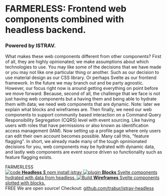 
<Meta 
  title="Frontend web components combined with headless backend."
/>

<style>{`
  .subheading {
    --mediumdark: '#999999';
    font-weight: 900;
    font-size: 13px;
    color: #999;
    letter-spacing: 6px;
    line-height: 24px;
    text-transform: uppercase;
    margin-bottom: 12px;
    margin-top: 40px;
  }

  .link-list {
    display: grid;
    grid-template-columns: 1fr;
    grid-template-rows: 1fr 1fr;
    row-gap: 10px;
  }

  @media (min-width: 620px) {
    .link-list {
      row-gap: 20px;
      column-gap: 20px;
      grid-template-columns: 1fr 1fr;
    }
  }

  @media all and (-ms-high-contrast:none) {
  .link-list {
      display: -ms-grid;
      -ms-grid-columns: 1fr 1fr;
      -ms-grid-rows: 1fr 1fr;
    }
  }

  .link-item {
    display: block;
    padding: 20px 30px 20px 15px;
    border: 1px solid #00000010;
    border-radius: 5px;
    transition: background 150ms ease-out, border 150ms ease-out, transform 150ms ease-out;
    color: #333333;
    display: flex;
    align-items: flex-start;
  }

  .link-item:hover {
    border-color: #1EA7FD50;
    transform: translate3d(0, -3px, 0);
    box-shadow: rgba(0, 0, 0, 0.08) 0 3px 10px 0;
  }

  .link-item:active {
    border-color: #1EA7FD;
    transform: translate3d(0, 0, 0);
  }

  .link-item strong {
    font-weight: 700;
    display: block;
    margin-bottom: 2px;
  }
  
  .link-item img {
    height: 40px;
    width: 40px;
    margin-right: 15px;
    flex: none;
  }

  .link-item span {
    font-size: 14px;
    line-height: 20px;
  }

  .tip {
    display: inline-block;
    border-radius: 1em;
    font-size: 11px;
    line-height: 12px;
    font-weight: 700;
    background: #E7FDD8;
    color: #66BF3C;
    padding: 4px 12px;
    margin-right: 10px;
    vertical-align: top;
  }

  .tip-wrapper {
    font-size: 13px;
    line-height: 20px;
    margin-top: 40px;
    margin-bottom: 40px;
  }

  .tip-wrapper code {
    font-size: 12px;
    display: inline-block;
  }

  
`}</style>

# FARMERLESS: Frontend web components combined with headless backend.

### Powered by ISTRAV.

What makes these web components different from other components? First of all, they are highly opinionated; we make assumptions about which technologies to use. You may like some of the decisions that we have made or you may not like one particular thing or another. Such as our decision to use material design as our CSS library. Or perhaps Svelte as our frontend framework. In the future we may branch out and be party agnostic. However, our focus right now is around getting everything on point before we move forward. Because, second of all, the challenge that we face is not just having web components but a having them and being able to hydrate them with data; we need web components that are dynamic. Note: later we explain what blocks and wireframes are. Then finally, we need our web components to support community based interaction on a Command Query Responsibility Segregation (CQRS) level with event sourcing. Like having users with roles that have permissions or also known as identification access management (IAM). Now setting up a profile page where only users can edit their own account becomes possible. Many call this, "feature flagging". In short, we already made many of the tough opninionated decisions for you, web components may be hydrated with dynamic data, and lastly web components are event source driven so functionality such as feature flagging exists.

<div className="subheading">FARMERLESS</div>

<div className="link-list">
  <a className="link-item" href="./?path=/story/headless-event-sources--page">
    <img src={Code} alt="code" />
    <span>
      <strong>Headless</strong>
      $ npm install istrav
    </span>
  </a>
  <a className="link-item" href="./?path=/story/blocks-logo--giant-size">
    <img src={Plugin} alt="plugin" />
    <span>
      <strong>Blocks</strong>
      Svelte components hydrated with data from headless.
    </span>
  </a>
  <a className="link-item" href="./?path=/story/wireframes-masterdetail1--show-wiring">
    <img src={StackAlt} alt="Build" />
    <span>
      <strong>Wireframes</strong>
      Svelte components slotted with blocks.
    </span>
  </a>
</div>

<div className="tip-wrapper">
  <span className="tip">FREE</span> We are open source! Checkout: <a href="https://github.com/trabur/istrav-headless" target="_blank">github.com/trabur/istrav-headless</a>
</div>
